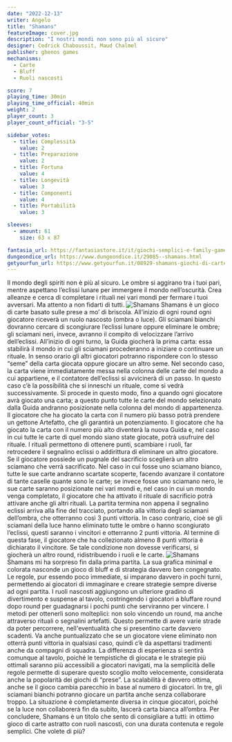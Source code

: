 ```yaml
---
date: "2022-12-13"
writer: Angelo
title: "Shamans"
featureImage: cover.jpg
description: "I nostri mondi non sono più al sicuro"
designer: Cedrick Chaboussit, Maud Chalmel
publisher: ghenos games
mechanisms:
  - Carte
  - Bluff
  - Ruoli nascosti

score: 7
playing_time: 30min
playing_time_official: 40min
weight: 2
player_count: 3
player_count_official: "3-5"

sidebar_votes:
  - title: Complessità
    value: 2
  - title: Preparazione
    value: 2
  - title: Fortuna
    value: 4
  - title: Longevità
    value: 3
  - title: Componenti
    value: 4
  - title: Portabilità
    value: 3

sleeves:
  - amount: 61
    size: 63 x 87

fantasia_url: https://fantasiastore.it/it/giochi-semplici-e-family-games/17764-shamans.html
dungeondice_url: https://www.dungeondice.it/29085--shamans.html
getyourfun_url: https://www.getyourfun.it/08929-shamans-giochi-di-carte.html
---
```


<Setting>
  Il mondo degli spiriti non è più al sicuro. Le ombre si aggirano tra i tuoi
  pari, mentre aspettano l’eclissi lunare per immergere il mondo nell’oscurità.
  Crea alleanze e cerca di completare i rituali nei vari mondi per fermare i
  tuoi avversari. Ma attento a non fidarti di tutti.
</Setting>

<img src="./game1.jpg" alt="Shamans" />

<Rules>
  Shamans è un gioco di carte basato sulle prese a mo’ di briscola. All’inizio
  di ogni round ogni giocatore riceverà un ruolo nascosto (ombra o luce). Gli
  sciamani bianchi dovranno cercare di scongiurare l’eclissi lunare oppure
  eliminare le ombre; gli sciamani neri, invece, avranno il compito di
  velocizzare l’arrivo dell’eclissi. All’inizio di ogni turno, la Guida giocherà
  la prima carta: essa stabilirà il mondo in cui gli sciamani procederanno a
  iniziare o continuare un rituale. In senso orario gli altri giocatori potranno
  rispondere con lo stesso “seme” della carta giocata oppure giocare un altro
  seme. Nel secondo caso, la carta viene immediatamente messa nella colonna
  delle carte del mondo a cui appartiene, e il contatore dell’eclissi si
  avvicinerà di un passo. In questo caso c’è la possibilità che si inneschi un
  rituale, come si vedrà successivamente. Si procede in questo modo, fino a
  quando ogni giocatore avrà giocato una carta; a questo punto tutte le carte
  del mondo selezionato dalla Guida andranno posizionate nella colonna del mondo
  di appartenenza. Il giocatore che ha giocato la carta con il numero più basso
  potrà prendere un gettone Artefatto, che gli garantirà un potenziamento. Il
  giocatore che ha giocato la carta con il numero più alto diventerà la nuova
  Guida e, nel caso in cui tutte le carte di quel mondo siano state giocate,
  potrà usufruire del rituale. I rituali permettono di ottenere punti, scambiare
  i ruoli, far retrocedere il segnalino eclissi o addirittura di eliminare un
  altro giocatore. Se il giocatore possiede un pugnale del sacrificio sceglierà
  un altro sciamano che verrà sacrificato. Nel caso in cui fosse uno sciamano
  bianco, tutte le sue carte andranno scartate scoperte, facendo avanzare il
  contatore di tante caselle quante sono le carte; se invece fosse uno sciamano
  nero, le sue carte saranno posizionate nei vari mondi e, nel caso in cui un
  mondo venga completato, il giocatore che ha attivato il rituale di sacrificio
  potrà attivare anche gli altri rituali. La partita termina non appena il
  segnalino eclissi arriva alla fine del tracciato, portando alla vittoria degli
  sciamani dell’ombra, che otterranno così 3 punti vittoria. In caso contrario,
  cioè se gli sciamani della luce hanno eliminato tutte le ombre o hanno
  scongiurato l’eclissi, questi saranno i vincitori e otterranno 2 punti
  vittoria. Al termine di questa fase, il giocatore che ha collezionato almeno 8
  punti vittoria è dichiarato il vincitore. Se tale condizione non dovesse
  verificarsi, si giocherà un altro round, ridistribuendo i ruoli e le carte.
</Rules>

<img src="./game2.jpg" alt="Shamans" />

<Feedback>
  Shamans mi ha sorpreso fin dalla prima partita. La sua grafica minimal e
  colorata nasconde un gioco di bluff e di strategia davvero ben congegnato. Le
  regole, pur essendo poco immediate, si imparano davvero in pochi turni,
  permettendo ai giocatori di immaginare e creare strategie sempre diverse ad
  ogni partita. I ruoli nascosti aggiungono un ulteriore gradino di divertimento
  e suspense al tavolo, costringendo i giocatori a bluffare round dopo round per
  guadagnarsi i pochi punti che serviranno per vincere. I metodi per ottenerli
  sono molteplici: non solo vincendo un round, ma anche attraverso rituali o
  segnalini artefatti. Questo permette di avere varie strade da poter
  percorrere, nell'eventualità che si presentino carte davvero scadenti. Va
  anche puntualizzato che se un giocatore viene eliminato non otterrà punti
  vittoria in qualsiasi caso, quindi c’è da aspettarsi tradimenti anche da
  compagni di squadra. La differenza di esperienza si sentirà comunque al
  tavolo, poiché le tempistiche di giocata e le strategie più ottimali saranno
  più accessibili a giocatori navigati, ma la semplicità delle regole permette
  di superare questo scoglio molto velocemente, considerata anche la popolarità
  dei giochi di “prese”. La scalabilità è davvero ottima, anche se il gioco
  cambia parecchio in base al numero di giocatori. In tre, gli sciamani bianchi
  potranno giocare un partita anche senza collaborare troppo. La situazione è
  completamente diversa in cinque giocatori, poiché se la luce non collaborerà
  fin da subito, lascerà carta bianca all’ombra. Per concludere, Shamans è un
  titolo che sento di consigliare a tutti: in ottimo gioco di carte astratto con
  ruoli nascosti, con una durata contenuta e regole semplici. Che volete di più?
</Feedback>
